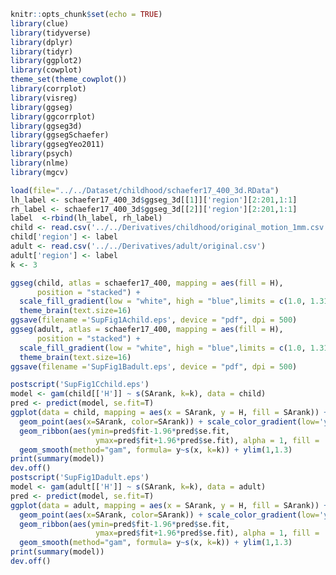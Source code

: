 
```r
knitr::opts_chunk$set(echo = TRUE)
library(clue)
library(tidyverse)
library(dplyr)
library(tidyr)
library(ggplot2)
library(cowplot)
theme_set(theme_cowplot())
library(corrplot)
library(visreg)
library(ggseg)
library(ggcorrplot)
library(ggseg3d)
library(ggsegSchaefer)
library(ggsegYeo2011)
library(psych)
library(nlme)
library(mgcv)

load(file="../../Dataset/childhood/schaefer17_400_3d.RData")
lh_label <- schaefer17_400_3d$ggseg_3d[[1]]['region'][2:201,1:1]
rh_label <- schaefer17_400_3d$ggseg_3d[[2]]['region'][2:201,1:1]
label  <-rbind(lh_label, rh_label)
child <- read.csv('../../Derivatives/childhood/original_motion_1mm.csv')
child['region'] <- label
adult <- read.csv('../../Derivatives/adult/original.csv')
adult['region'] <- label
k <- 3
```

```r
ggseg(child, atlas = schaefer17_400, mapping = aes(fill = H), 
      position = "stacked") +
  scale_fill_gradient(low = "white", high = "blue",limits = c(1.0, 1.31)) +
  theme_brain(text.size=16)
ggsave(filename ='SupFig1Achild.eps', device = "pdf", dpi = 500)
ggseg(adult, atlas = schaefer17_400, mapping = aes(fill = H), 
      position = "stacked") +
  scale_fill_gradient(low = "white", high = "blue",limits = c(1.0, 1.31)) +
  theme_brain(text.size=16)
ggsave(filename ='SupFig1Badult.eps', device = "pdf", dpi = 500)
```

```r
postscript('SupFig1Cchild.eps') 
model <- gam(child[['H']] ~ s(SArank, k=k), data = child)
pred <- predict(model, se.fit=T)
ggplot(data = child, mapping = aes(x = SArank, y = H, fill = SArank)) +
  geom_point(aes(x=SArank, color=SArank)) + scale_color_gradient(low='yellow', high='purple') +
  geom_ribbon(aes(ymin=pred$fit-1.96*pred$se.fit,
                   ymax=pred$fit+1.96*pred$se.fit), alpha = 1, fill = 'gray') +
  geom_smooth(method="gam", formula= y~s(x, k=k)) + ylim(1,1.3) 
print(summary(model))
dev.off()
postscript('SupFig1Dadult.eps') 
model <- gam(adult[['H']] ~ s(SArank, k=k), data = adult)
pred <- predict(model, se.fit=T)
ggplot(data = adult, mapping = aes(x = SArank, y = H, fill = SArank)) +
  geom_point(aes(x=SArank, color=SArank)) + scale_color_gradient(low='yellow', high='purple') +
  geom_ribbon(aes(ymin=pred$fit-1.96*pred$se.fit,
                   ymax=pred$fit+1.96*pred$se.fit), alpha = 1, fill = 'gray') +
  geom_smooth(method="gam", formula= y~s(x, k=k)) + ylim(1,1.3)
print(summary(model))
dev.off()
```